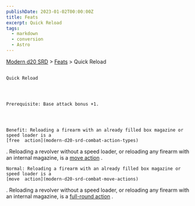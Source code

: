 ```yaml
---
publishDate: 2023-01-02T00:00:00Z
title: Feats
excerpt: Quick Reload
tags:
  - markdown
  - conversion
  - Astro
---
```


[Modern d20 SRD](/#modernD20) >
[Feats](modern-d20-srd-feats-index) > Quick Reload

##

    Quick Reload




    Prerequisite: Base attack bonus +1.




    Benefit: Reloading a firearm with an already filled box magazine or speed loader is a
    [free  action](modern-d20-srd-combat-action-types)
. Reloading a revolver without a speed loader, or reloading any firearm with an internal magazine, is a
[move action](modern-d20-srd-combat-move-actions)
.

    Normal: Reloading a firearm with an already filled box magazine or speed loader is a
    [move  action](modern-d20-srd-combat-move-actions)
. Reloading a revolver without a speed loader, or reloading any firearm with an internal magazine, is a
[full-round action](modern-d20-srd-combat-full-round-actions)
.
